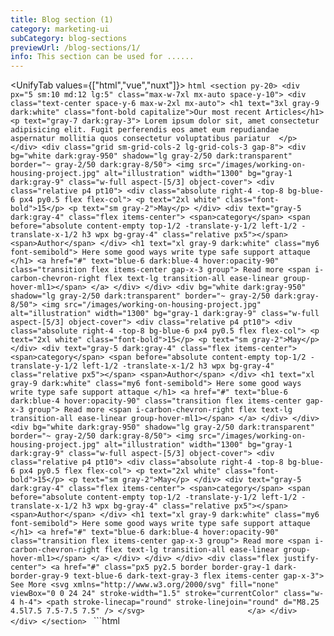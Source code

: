 ```yaml
---
title: Blog section (1)
category: marketing-ui
subCategory: blog-sections
previewUrl: /blog-sections/1/
info: This section can be used for ......
---
```


<UnifyTab values={["html","vue","nuxt"]}>
    <TabPanel value="html">
    ```html
    <section py-20>
        <div px="5 sm:10 md:12 lg:5" class="max-w-7xl mx-auto space-y-10">
            <div class="text-center space-y-6 max-w-2xl mx-auto">
                <h1 text="3xl gray-9 dark:white" class="font-bold capitalize">Our most recent Articles</h1>
                <p text="gray-7 dark:gray-3">
                    Lorem ipsum dolor sit, amet consectetur adipisicing elit. Fugit perferendis eos amet eum repudiandae aspernatur mollitia quos consectetur voluptatibus pariatur 
                </p>
            </div>
            <div class="grid sm-grid-cols-2 lg-grid-cols-3 gap-8">
                <div
                    bg="white dark:gray-950" shadow="lg gray-2/50 dark:transparent" border="~ gray-2/50 dark:gray-8/50">
                    <img src="/images/working-on-housing-project.jpg" alt="illustration" width="1300"
                        bg="gray-1 dark:gray-9" class="w-full aspect-[5/3] object-cover">
                    <div class="relative p4 pt10">
                        <div class="absolute right-4 -top-8 bg-blue-6 px4 py0.5 flex flex-col">
                            <p text="2xl white" class="font-bold">15</p>
                            <p text="sm gray-2">May</p>
                        </div>
                        <div text="gray-5 dark:gray-4" class="flex items-center">
                            <span>category</span>
                            <span
                                before="absolute content-empty top-1/2 -translate-y-1/2 left-1/2 -translate-x-1/2 h3 wpx bg-gray-4" class="relative px5"></span>
                            <span>Author</span>
                        </div>
                        <h1 text="xl gray-9 dark:white" class="my6 font-semibold">
                            Here some good ways write type safe support attaque
                        </h1>
                        <a href="#" text="blue-6 dark:blue-4 hover:opacity-90" class="transition flex items-center gap-x-3 group">
                            Read more
                            <span i-carbon-chevron-right flex text-lg transition-all ease-linear group-hover-ml1></span>
                        </a>
                    </div>
                </div>
                <div
                    bg="white dark:gray-950" shadow="lg gray-2/50 dark:transparent" border="~ gray-2/50 dark:gray-8/50">
                    <img src="/images/working-on-housing-project.jpg" alt="illustration" width="1300"
                        bg="gray-1 dark:gray-9" class="w-full aspect-[5/3] object-cover">
                    <div class="relative p4 pt10">
                        <div class="absolute right-4 -top-8 bg-blue-6 px4 py0.5 flex flex-col">
                            <p text="2xl white" class="font-bold">15</p>
                            <p text="sm gray-2">May</p>
                        </div>
                        <div text="gray-5 dark:gray-4" class="flex items-center">
                            <span>category</span>
                            <span
                                before="absolute content-empty top-1/2 -translate-y-1/2 left-1/2 -translate-x-1/2 h3 wpx bg-gray-4" class="relative px5"></span>
                            <span>Author</span>
                        </div>
                        <h1 text="xl gray-9 dark:white" class="my6 font-semibold">
                            Here some good ways write type safe support attaque
                        </h1>
                        <a href="#" text="blue-6 dark:blue-4 hover:opacity-90" class="transition flex items-center gap-x-3 group">
                            Read more
                            <span i-carbon-chevron-right flex text-lg transition-all ease-linear group-hover-ml1></span>
                        </a>
                    </div>
                </div>
                <div
                    bg="white dark:gray-950" shadow="lg gray-2/50 dark:transparent" border="~ gray-2/50 dark:gray-8/50">
                    <img src="/images/working-on-housing-project.jpg" alt="illustration" width="1300"
                        bg="gray-1 dark:gray-9" class="w-full aspect-[5/3] object-cover">
                    <div class="relative p4 pt10">
                        <div class="absolute right-4 -top-8 bg-blue-6 px4 py0.5 flex flex-col">
                            <p text="2xl white" class="font-bold">15</p>
                            <p text="sm gray-2">May</p>
                        </div>
                        <div text="gray-5 dark:gray-4" class="flex items-center">
                            <span>category</span>
                            <span
                                before="absolute content-empty top-1/2 -translate-y-1/2 left-1/2 -translate-x-1/2 h3 wpx bg-gray-4" class="relative px5"></span>
                            <span>Author</span>
                        </div>
                        <h1 text="xl gray-9 dark:white" class="my6 font-semibold">
                            Here some good ways write type safe support attaque
                        </h1>
                        <a href="#" text="blue-6 dark:blue-4 hover:opacity-90" class="transition flex items-center gap-x-3 group">
                            Read more
                            <span i-carbon-chevron-right flex text-lg transition-all ease-linear group-hover-ml1></span>
                        </a>
                    </div>
                </div>
            </div>
            <div class="flex justify-center">
                <a href="#" class="px5 py2.5 border border-gray-1 dark-border-gray-9 text-blue-6 dark-text-gray-3 flex items-center gap-x-3">
                    See More
                    <svg xmlns="http://www.w3.org/2000/svg" fill="none" viewBox="0 0 24 24" stroke-width="1.5" stroke="currentColor" class="w-4 h-4">
                        <path stroke-linecap="round" stroke-linejoin="round" d="M8.25 4.5l7.5 7.5-7.5 7.5" />
                    </svg>                      
                </a>
            </div>
        </div>
    </section>
    ```
    </TabPanel>
    <TabPanel value="vue">
    ```html
    <script setup>
    const posts  = [
        {
            id:1,
            cover:"/images/working-on-housing-project.jpg",
            publishDate:{
                day:"15",
                month:"May"
            },
            title:"Here some good ways write type safe support attaque",
            category:"Category Name",
            author:"john doe",
        },
        {
            id:2,
            cover:"/images/working-on-housing-project.jpg",
            publishDate:{
                day:"15",
                month:"May"
            },
            title:"Here some good ways write type safe support attaque",
            category:"Category Name",
            author:"john doe",
        },
        {
            id:3,
            cover:"/images/working-on-housing-project.jpg",
            publishDate:{
                day:"15",
                month:"May"
            },
            title:"Here some good ways write type safe support attaque",
            category:"Category Name",
            author:"john doe",
        },
    ]

    </script>
    <template>
        <section py-20>
            <div px="5 sm:10 md:12 lg:5" class="max-w-7xl mx-auto space-y-10">
                <div class="text-center space-y-6 max-w-2xl mx-auto">
                    <h1 text="3xl gray-9 dark:white" class="font-bold capitalize">Our most recent Articles</h1>
                    <p text="gray-7 dark:gray-3">
                        Lorem ipsum dolor sit, amet consectetur adipisicing elit. Fugit perferendis eos amet eum repudiandae aspernatur mollitia quos consectetur voluptatibus pariatur 
                    </p>
                </div>
                <div class="grid sm-grid-cols-2 lg-grid-cols-3 gap-8">
                    <div v-for="post in posts" :key="post.id"
                        bg="white dark:gray-950" shadow="lg gray-2/50 dark:transparent" border="~ gray-2/50 dark:gray-8/50">
                        <img :src="post.cover" alt="illustration" width="1300"
                            bg="gray-1 dark:gray-9" class="w-full aspect-[5/3] object-cover">
                        <div class="relative p4 pt10">
                            <div class="absolute right-4 -top-8 bg-blue-6 px4 py0.5 flex flex-col">
                                <p text="2xl white" class="font-bold">
                                    {{ post.publishDate.day }}
                                </p>
                                <p text="sm gray-2">
                                    {{ post.publishDate.month }}
                                </p>
                            </div>
                            <div text="gray-5 dark:gray-4" class="flex items-center">
                                <span>{{ post.category }}</span>
                                <span
                                    un-before="absolute content-empty top-1/2 -translate-y-1/2 left-1/2 -translate-x-1/2 h3 wpx bg-gray-4" class="relative px5"></span>
                                <span>{{ post.author }}</span>
                            </div>
                            <h1 text="xl gray-9 dark:white" class="my6 font-semibold">
                                {{ post.title }}
                            </h1>
                            <a href="#" class="transition flex items-center gap-x-3 text-blue-6 dark-text-blue-4 hover-text-opacity-90 group">
                                Read more
                                <span i-carbon-chevron-right flex text-lg transition-all ease-linear group-hover-ml1></span>
                            </a>
                        </div>
                    </div>
                </div>
                <div class="flex justify-center">
                    <a href="#" class="px5 py2.5 border border-gray-1 dark-border-gray-9 text-blue-6 dark-text-gray-3 flex items-center gap-x-3">
                        See More
                        <svg xmlns="http://www.w3.org/2000/svg" fill="none" viewBox="0 0 24 24" stroke-width="1.5" stroke="currentColor" class="w-4 h-4">
                            <path stroke-linecap="round" stroke-linejoin="round" d="M8.25 4.5l7.5 7.5-7.5 7.5" />
                        </svg>                      
                    </a>
                </div>
            </div>
        </section>
    </template>
    ```
    </TabPanel>
    <TabPanel value="nuxt">
    ```html
    <script setup>
    const posts  = [
        {
            id:1,
            cover:"/images/working-on-housing-project.jpg",
            publishDate:{
                day:"15",
                month:"May"
            },
            title:"Here some good ways write type safe support attaque",
            category:"Category Name",
            author:"john doe",
        },
        {
            id:2,
            cover:"/images/working-on-housing-project.jpg",
            publishDate:{
                day:"15",
                month:"May"
            },
            title:"Here some good ways write type safe support attaque",
            category:"Category Name",
            author:"john doe",
        },
        {
            id:3,
            cover:"/images/working-on-housing-project.jpg",
            publishDate:{
                day:"15",
                month:"May"
            },
            title:"Here some good ways write type safe support attaque",
            category:"Category Name",
            author:"john doe",
        },
    ]
    </script>
    <template>
        <section py-20>
            <div px="5 sm:10 md:12 lg:5" class="max-w-7xl mx-auto space-y-10">
                <div class="text-center space-y-6 max-w-2xl mx-auto">
                    <h1 text="3xl gray-9 dark:white" class="font-bold capitalize">Our most recent Articles</h1>
                    <p text="gray-7 dark:gray-3">
                        Lorem ipsum dolor sit, amet consectetur adipisicing elit. Fugit perferendis eos amet eum repudiandae aspernatur mollitia quos consectetur voluptatibus pariatur 
                    </p>
                </div>
                <div class="grid sm-grid-cols-2 lg-grid-cols-3 gap-8">
                    <div v-for="post in posts" :key="post.id"
                        bg="white dark:gray-950" shadow="lg gray-2/50 dark:transparent" border="~ gray-2/50 dark:gray-8/50">
                        <img :src="post.cover" alt="illustration" width="1300"
                            bg="gray-1 dark:gray-9" class="w-full aspect-[5/3] object-cover">
                        <div class="relative p4 pt10">
                            <div class="absolute right-4 -top-8 bg-blue-6 px4 py0.5 flex flex-col">
                                <p text="2xl white" class="font-bold">
                                    {{ post.publishDate.day }}
                                </p>
                                <p text="sm gray-2">
                                    {{ post.publishDate.month }}
                                </p>
                            </div>
                            <div text="gray-5 dark:gray-4" class="flex items-center">
                                <span>{{ post.category }}</span>
                                <span
                                    un-before="absolute content-empty top-1/2 -translate-y-1/2 left-1/2 -translate-x-1/2 h3 wpx bg-gray-4" class="relative px5"></span>
                                <span>{{ post.author }}</span>
                            </div>
                            <h1 text="xl gray-9 dark:white" class="my6 font-semibold">
                                {{ post.title }}
                            </h1>
                            <nuxt-link to="#" class="transition flex items-center gap-x-3 text-blue-6 dark-text-blue-4 hover-text-opacity-90 group">
                                Read more
                                <span i-carbon-chevron-right flex text-lg transition-all ease-linear group-hover-ml1></span>
                            </nuxt-link>
                        </div>
                    </div>
                </div>
                <div class="flex justify-center">
                    <nuxt-link to="#" class="px5 py2.5 border border-gray-1 dark-border-gray-9 text-blue-6 dark-text-gray-3 flex items-center gap-x-3">
                        See More
                        <svg xmlns="http://www.w3.org/2000/svg" fill="none" viewBox="0 0 24 24" stroke-width="1.5" stroke="currentColor" class="w-4 h-4">
                            <path stroke-linecap="round" stroke-linejoin="round" d="M8.25 4.5l7.5 7.5-7.5 7.5" />
                        </svg>                      
                    </nuxt-link>
                </div>
            </div>
        </section>
    </template>
    ```
    </TabPanel>
</UnifyTab>